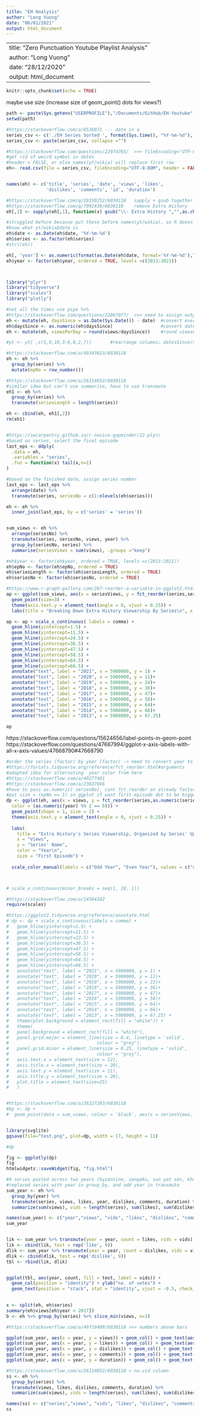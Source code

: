 ```yaml
---
title: "EH Analysis"
author: "Long Vuong"
date: "06/01/2021"
output: html_document
---
```


---
title: "Zero Punctuation Youtube Playlist Analysis"
author: "Long Vuong"
date: "28/12/2020"
output: html_document
---

```r
knitr::opts_chunk$set(echo = TRUE)
```


maybe use size (increase size of geom_point() dots for views?)


```r
path <- paste(Sys.getenv("USERPROFILE"),"/Documents/GitHub/EH-Youtube", sep = "")
setwd(path)

#https://stackoverflow.com/a/8538071 --- date in a
series_csv <- c('./EH Series Sorted ', format(Sys.time(), "%Y-%m-%d"), '.csv')
series_csv <- paste(series_csv, collapse ="")

#https://stackoverflow.com/questions/22974765/  >>> fileEncoding="UTF-8-BOM"
#get rid of weird symbol in dates
#header = FALSE, or else names(yt/wikia) will replace first row
eh<- read.csv(file = series_csv, fileEncoding="UTF-8-BOM", header = FALSE)


names(eh) <- c('title', 'series', 'date', 'views', 'likes', 
               'dislikes', 'comments', 'id', 'duration')

#https://stackoverflow.com/q/29150252/6030118   sapply + gsub together
#https://stackoverflow.com/q/7992436/6030118    remove Extra History
eh[,1] <- sapply(eh[,1], function(x) gsub("\\- Extra History ","",as.character(x)))

#struggled before because put these before names(yt/wikia), so R doesn't
#know what yt/wikia$date is
eh$date <- as.Date(eh$date, '%Y-%m-%d')
eh$series <- as.factor(eh$series)
#str((eh))

eh[, 'year'] <- as.numeric(format(as.Date(eh$date, format='%Y-%m-%d'),"%Y"))
eh$year <- factor(eh$year, ordered = TRUE, levels =c(2013:2021))



library("plyr")
library("tidyverse")
library("scales")
library("plotly")
```


```r
#not all the times use pipe %>% 
#https://stackoverflow.com/questions/22867077/  >>> need to assign output to something
eh <- mutate(eh, daysSince = as.Date(Sys.Date()) - date)  #convert everything to date obj 
eh$daysSince <- as.numeric(eh$daysSince)                  #convert dateSince from date to numeiric
eh <- mutate(eh, viewsPerDay = round(views/daysSince))    #round viewsPerDay to nearest integer

#yt <- yt[ ,c(1,9,10,3:6,8,2,7)]       #rearrange columns; datesSince/viewsPerDay 2nd/3rd, dates/id 9/10th

#https://stackoverflow.com/a/49343023/6030118
eh <- eh %>%
  group_by(series) %>% 
  mutate(epNo = row_number())

#https://stackoverflow.com/a/26114852/6030118
#similar idea but can't use summarise, have to use transmute
eh1 <- eh %>% 
  group_by(series) %>% 
  transmute(seriesLength = length(series))

eh <- cbind(eh, eh1[,2])
rm(eh1)


#https://swcarpentry.github.io/r-novice-gapminder/12-plyr/
#based on series, select the final episode
last_eps <- ddply(
  .data = eh,
  .variables = "series",
  .fun = function(x) tail(x,n=1)
)

#based on the finished date, assign series number
last_eps <- last_eps %>% 
  arrange(date) %>% 
  transmute(series, seriesNo = c(1:nlevels(eh$series)))

eh <- eh %>% 
  inner_join(last_eps, by = c('series' = 'series'))


sum_views <- eh %>%
  arrange(seriesNo) %>% 
  transmute(series, seriesNo, views, year) %>% 
  group_by(seriesNo, series) %>% 
  summarise(seriesViews = sum(views), .groups ="keep")

```

```r
#eh$year <- factor(eh$year, ordered = TRUE, levels =c(2013:2021))
eh$epNo <- factor(eh$epNo, ordered = TRUE)
eh$seriesLength <- factor(eh$seriesLength, ordered = TRUE)
eh$seriesNo <- factor(eh$seriesNo, ordered = TRUE)
```


```r
#https://www.r-graph-gallery.com/267-reorder-a-variable-in-ggplot2.html >>> fct_reorder
ap <- ggplot(sum_views, aes(x = seriesViews, y = fct_reorder(series,seriesNo, .desc = TRUE))) + 
  geom_point(size=3) + 
  theme(axis.text.y = element_text(angle = 0, vjust = 0.25)) + 
  labs(title = "Breaking Down Extra History Viewership By Series\n", x = "Views", y = "Series") 

ap <- ap + scale_x_continuous( labels = comma) + 
  geom_hline(yintercept=1.5) +  
  geom_hline(yintercept=11.5) + 
  geom_hline(yintercept=24.5) +     
  geom_hline(yintercept=36.5) + 
  geom_hline(yintercept=47.5) + 
  geom_hline(yintercept=58.5) + 
  geom_hline(yintercept=64.5) + 
  geom_hline(yintercept=66.5) +  
  annotate("text", label = "2021", x = 5900000, y = 1) + 
  annotate("text", label = "2020", x = 5900000, y = 11)+  
  annotate("text", label = "2019", x = 5900000, y = 24)+  
  annotate("text", label = "2018", x = 5900000, y = 36)+  
  annotate("text", label = "2017", x = 5900000, y = 47)+  
  annotate("text", label = "2016", x = 5900000, y = 58)+ 
  annotate("text", label = "2015", x = 5900000, y = 64)+  
  annotate("text", label = "2014", x = 5900000, y = 66)+  
  annotate("text", label = "2013", x = 5900000, y = 67.25)

ap
```


https://stackoverflow.com/questions/15624656/label-points-in-geom-point
https://stackoverflow.com/questions/47667994/ggplot-x-axis-labels-with-all-x-axis-values/47668790#47668790
```r

#order the series (factor) by year (factor) -> need to convert year to numeric
#https://forcats.tidyverse.org/reference/fct_reorder.html#arguments
#adapted idea for alternating  year color from here
#https://stackoverflow.com/a/49277491
#https://stackoverflow.com/a/23637666 
#have to pass as.numeric( seriesNo), cant fct_reorder an already factor
#put size = (epNo == 1) in ggplot if want first episode dot to be bigger
dp <- ggplot(eh, aes(x = views, y = fct_reorder(series,as.numeric(seriesNo), .desc = TRUE),
  color = (as.numeric(year) %% 2 == 0))) +
  geom_point(shape = 1, size = 2) + 
  theme(axis.text.y = element_text(angle = 0, vjust = 0.25)) + 
  
  labs(
    title = "Extra History's Series Viewership, Organized by Series' Upload Order\n", 
    x = "Views", 
    y = "Series' Name", 
    color = "Year\n", 
    size = "First Episode") +
  
  scale_color_manual(labels = c("Odd Year", "Even Year"), values = c("orange", "green")) 



# scale_x_continuous(minor_breaks = seq(1, 10, 1))

#https://stackoverflow.com/a/14564102
require(scales)

#https://ggplot2.tidyverse.org/reference/annotate.html
# dp <- dp + scale_x_continuous(labels = comma) + 
#   geom_hline(yintercept=1.5) +  
#   geom_hline(yintercept=11.5) + 
#   geom_hline(yintercept=23.5) +     
#   geom_hline(yintercept=36.5) + 
#   geom_hline(yintercept=47.5) + 
#   geom_hline(yintercept=58.5) + 
#   geom_hline(yintercept=64.5) + 
#   geom_hline(yintercept=66.5) +  
#   annotate("text", label = "2021", x = 5900000, y = 1) +  
#   annotate("text", label = "2020", x = 5900000, y = 11)+  
#   annotate("text", label = "2019", x = 5900000, y = 23)+  
#   annotate("text", label = "2018", x = 5900000, y = 36)+  
#   annotate("text", label = "2017", x = 5900000, y = 47)+  
#   annotate("text", label = "2016", x = 5900000, y = 58)+  
#   annotate("text", label = "2015", x = 5900000, y = 64)+  
#   annotate("text", label = "2014", x = 5900000, y = 66)+  
#   annotate("text", label = "2013", x = 5900000, y = 67.25) +
#   theme(plot.background = element_rect(fill = "white")) +
#   theme(
#   panel.background = element_rect(fill = "white"),
#   panel.grid.major = element_line(size = 0.4, linetype = 'solid',
#                                 colour = "grey"), 
#   panel.grid.minor = element_line(size = 0.25, linetype = 'solid',
#                                 colour = "grey"),
#   axis.text.x = element_text(size = 12),
#   axis.title.x = element_text(size = 20),
#   axis.text.y = element_text(size = 11),
#   axis.title.y = element_text(size = 20),
#   plot.title = element_text(size=25)
#   )


#https://stackoverflow.com/a/36227283/6030118
#bp <- dp +
#  geom_point(data = sum_views, colour = 'black', aes(x = seriesViews, y = series))


library(svglite)
ggsave(file="test.png", plot=dp, width = 17, height = 11)

#dp

fig <- ggplotly(dp)
fig
htmlwidgets::saveWidget(fig, "fig.html")
```


```r

#4 series posted across two years (byzantine, sengoku, sun yat sen, khosrau)
#replaced series with year in group_by, and add year in transmute
sum_year <- eh %>% 
  group_by(year) %>% 
  transmute(series, views, likes, year, dislikes, comments, duration) %>% 
  summarize(sum(views), vids = length(series), sum(likes), sum(dislikes), sum(comments), sum(duration)) 

names(sum_year) <- c("year","views", "vids", "likes", "dislikes", "comments", "duration")
sum_year


lik <- sum_year %>% transmute(year = year, count = likes, vids = vids)
lik <- cbind(lik, test = rep('like', 9))
dlik <- sum_year %>% transmute(year = year, count = dislikes, vids = vids)
dlik <- cbind(dlik, test = rep('dislike', 9))
tbl <- rbind(lik, dlik)


ggplot(tbl, aes(year, count, fill = test, label = vids)) + 
  geom_col(position = "identity") + ylab("no. of votes") + 
  geom_text(position = "stack", stat = "identity", vjust = -0.5, check_overlap = TRUE)
  
```




```r
x <- split(eh, eh$series)
summary(eh$views[eh$year > 2017])
b <- eh %>% group_by(series) %>% slice_min(views, n=1)


```


```r
#https://stackoverflow.com/a/49719409/6030118 >>> numbers above bars

ggplot(sum_year, aes(x = year, y = views)) + geom_col() + geom_text(aes(label = vids), vjust = -0.5) 
ggplot(sum_year, aes(x = year, y = likes)) + geom_col() + geom_text(aes(label = vids), vjust = -0.5)
ggplot(sum_year, aes(x = year, y = dislikes)) + geom_col() + geom_text(aes(label = vids), vjust = -0.5)
ggplot(sum_year, aes(x = year, y = comments)) + geom_col() + geom_text(aes(label = vids), vjust = -0.5)
ggplot(sum_year, aes(x = year, y = duration)) + geom_col() + geom_text(aes(label = vids), vjust = -0.5)


```





```r

#https://stackoverflow.com/a/26114852/6030118 > no.vid column
ss <- eh %>% 
  group_by(series) %>% 
  transmute(views, likes, dislikes, comments, duration) %>% 
  summarize(sum(views), vids = length(series), sum(likes), sum(dislikes), sum(comments), sum(duration)) 

names(ss) <- c("series","views", "vids", "likes", "dislikes", "comments", "duration")
ss
```











